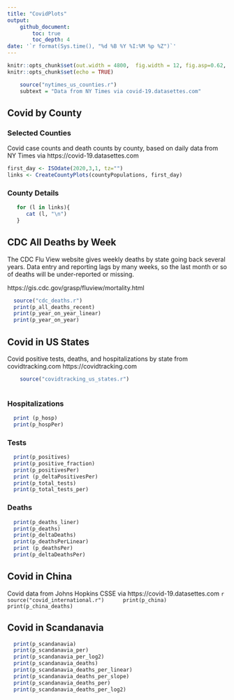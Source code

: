 ```yaml
---
title: "CovidPlots"
output: 
    github_document:
        toc: true
        toc_depth: 4
date: '`r format(Sys.time(), "%d %B %Y %I:%M %p %Z")`'
---
```



```r
knitr::opts_chunk$set(out.width = 4800,  fig.width = 12, fig.asp=0.62,  dev = 'svg') 
knitr::opts_chunk$set(echo = TRUE)
```

```r
    source("nytimes_us_counties.r")
    subtext = "Data from NY Times via covid-19.datasettes.com"

```

## Covid by County  
### Selected Counties


Covid case counts and death counts by county, based on daily data from NY Times via https://covid-19.datasettes.com  

```r
first_day <- ISOdate(2020,3,1, tz="")
links <- CreateCountyPlots(countyPopulations, first_day)

```

### County Details

```r
   for (l in links){
      cat (l, "\n")
   }
```
 
## CDC All Deaths by Week
 The CDC Flu View website gives weekly deaths by state going back several years. Data entry and reporting lags by many weeks, so the last month or so of deaths will be under-reported or missing.
 
 https://gis.cdc.gov/grasp/fluview/mortality.html
 
 ```r
   source("cdc_deaths.r")
   print(p_all_deaths_recent)
   print(p_year_on_year_linear)
   print(p_year_on_year)
 
 ```
 
 
 
 
 
## Covid in US States
 Covid positive tests, deaths, and hospitalizations by state from covidtracking.com https://covidtracking.com
 
 ```r
     source("covidtracking_us_states.r")
   
 ```


### Hospitalizations

 ```r
   print (p_hosp)
   print(p_hospPer)
 ```

### Tests

 ```r

   print(p_positives)
   print(p_positive_fraction)
   print(p_positivesPer)
   print (p_deltaPositivesPer)
   print(p_total_tests)
   print(p_total_tests_per)
 ```

### Deaths

 ```r

   print(p_deaths_liner)
   print(p_deaths)
   print(p_deltaDeaths)
   print(p_deathsPerLinear)
   print (p_deathsPer)
   print(p_deltaDeathsPer)

 ```


## Covid in China

 Covid data from Johns Hopkins CSSE via https://covid-19.datasettes.com
 ```r
     source("covid_international.r")
     print(p_china)
     print(p_china_deaths)
 ```

## Covid in Scandanavia
 ```r
   print(p_scandanavia)
   print(p_scandanavia_per)
   print(p_scandanavia_per_log2)
   print(p_scandanavia_deaths)
   print(p_scandanavia_deaths_per_linear)
   print(p_scandanavia_deaths_per_slope)
   print(p_scandanavia_deaths_per)
   print(p_scandanavia_deaths_per_log2)
```